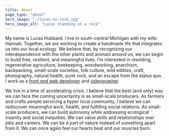 ```yaml
---
title: About
page_type: "about"
hero_image: "./lucas-on-rock.jpg"
hero_image_alt: "Lucas standing on a rock"
---
```

My name is Lucas Hubbard. I live in south-central Michigan with my wife: Hannah. Together, we are working to create a handmade life that integrates us into our local ecology. We believe that, by recognizing our interdependence with the other plants and animals around us, we can begin to build free, resilient, and meaningful lives. I’m interested in rewilding, regenerative agriculture, beekeeping, woodworking, anarchism, backpacking, small-scale societies, folk culture, wild edibles, craft, photography, natural health, punk rock, and an escape from the status quo. I work as a [front end web developer](./web-dev-portfolio) and [videographer](./video-photo-portfolio).

We live in a time of accelerating crisis. I believe that the best (and only) way we can face the coming uncertainty is as small-scale producers. As farmers and crafts people servicing a hyper local community, I believe we can rediscover meaningful work, health, and fulfilling social relations. As small-scale producers, we can build autonomy while addressing ecological insanity and social inequities. We can value skills and relationships over jobs and careers. We can be a part of nature instead of something apart from it. We can once again feel our hearts beat and our muscles burn.